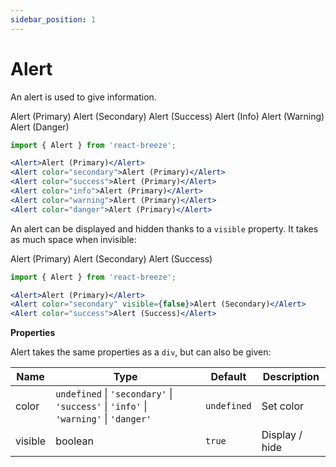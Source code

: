 ```yaml
---
sidebar_position: 1
---
```


# Alert

An alert is used to give information.


<Title as="h3">Color</Title>

<Alert className="mb-2">Alert (Primary)</Alert>
<Alert className="mb-2" color="secondary">Alert (Secondary)</Alert>
<Alert className="mb-2" color="success">Alert (Success)</Alert>
<Alert className="mb-2" color="info">Alert (Info)</Alert>
<Alert className="mb-2" color="warning">Alert (Warning)</Alert>
<Alert className="mb-2" color="danger">Alert (Danger)</Alert>


```jsx
import { Alert } from 'react-breeze';

<Alert>Alert (Primary)</Alert>
<Alert color="secondary">Alert (Primary)</Alert>
<Alert color="success">Alert (Primary)</Alert>
<Alert color="info">Alert (Primary)</Alert>
<Alert color="warning">Alert (Primary)</Alert>
<Alert color="danger">Alert (Primary)</Alert>
```

<Title as="h3">Visibility</Title>

An alert can be displayed and hidden thanks to a `visible` property. It takes as much space when invisible:

<Alert className="mb-2">Alert (Primary)</Alert>
<Alert className="mb-2" color="secondary" visible={false}>Alert (Secondary)</Alert>
<Alert className="mb-2" color="success">Alert (Success)</Alert>


```jsx
import { Alert } from 'react-breeze';

<Alert>Alert (Primary)</Alert>
<Alert color="secondary" visible={false}>Alert (Secondary)</Alert>
<Alert color="success">Alert (Success)</Alert>
```

**Properties**

Alert takes the same properties as a `div`, but can also be given:

| Name    | Type | Default | Description |
|---------|------|---------|-------------|
| color   | `undefined` \| `'secondary'` \| `'success'` \| `'info'` \| `'warning'` \| `'danger'` | `undefined` | Set color |
| visible | boolean | `true` | Display / hide |
